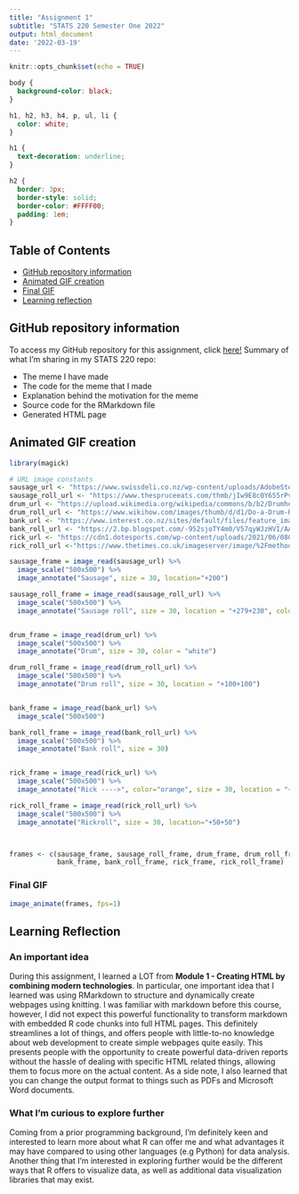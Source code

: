 ```yaml
---
title: "Assignment 1"
subtitle: "STATS 220 Semester One 2022"
output: html_document
date: '2022-03-19'
---
```


```r
knitr::opts_chunk$set(echo = TRUE)
```

```css
body {
  background-color: black;
}

h1, h2, h3, h4, p, ul, li {
  color: white;
}

h1 {
  text-decoration: underline;
}

h2 {
  border: 3px;
  border-style: solid;
  border-color: #FFFF00;
  padding: 1em;
}
```

## Table of Contents

-   [GitHub repository information](#repo-info)
-   [Animated GIF creation](#gif-creation)
-   [Final GIF](#final-gif)
-   [Learning reflection](#learning-reflection)

## GitHub repository information {#repo-info}

To access my GitHub repository for this assignment, click [here!](https://github.com/marknzl/STATS220) Summary of what I'm sharing in my STATS 220 repo:

-   The meme I have made
-   The code for the meme that I made
-   Explanation behind the motivation for the meme
-   Source code for the RMarkdown file
-   Generated HTML page

## Animated GIF creation {#gif-creation}

```r
library(magick)

# URL image constants
sausage_url <- "https://www.swissdeli.co.nz/wp-content/uploads/AdobeStock_275152360-300x200.jpeg"
sausage_roll_url <- "https://www.thespruceeats.com/thmb/jIw9E8c0Y655rPvJXs8YE8eVQJY=/2119x1192/smart/filters:no_upscale()/sausage-roll-901ecec7f1d54c10940c1bdbbc1b8e46.jpg"
drum_url <- "https://upload.wikimedia.org/wikipedia/commons/b/b2/Drumhead_Coated_on_Snare_Drum.png"
drum_roll_url <- "https://www.wikihow.com/images/thumb/d/d1/Do-a-Drum-Roll-Step-14-Version-2.jpg/aid11235058-v4-1200px-Do-a-Drum-Roll-Step-14-Version-2.jpg"
bank_url <- "https://www.interest.co.nz/sites/default/files/feature_images/bank-3_1_0_0.jpg"
bank_roll_url <- "https://2.bp.blogspot.com/-952sjoTY4m0/V57qyWJzHVI/AAAAAAAAEy8/riKCR_sE5mAvpHI43NF7Q2BwBjkTnJSxACLcB/s640/Building%2BYour%2BPoker%2BBankroll.jpg"
rick_url <- "https://cdn1.dotesports.com/wp-content/uploads/2021/06/08034442/E3VqmtLWQAMg-eB-768x432.jpg"
rick_roll_url <-"https://www.thetimes.co.uk/imageserver/image/%2Fmethode%2Fsundaytimes%2Fprod%2Fweb%2Fbin%2Fe6496bba-3356-11ec-91da-063c6e372e74.jpg?crop=2667%2C1500%2C0%2C0&resize=1200"

sausage_frame = image_read(sausage_url) %>%
  image_scale("500x500") %>% 
  image_annotate("Sausage", size = 30, location="+200")

sausage_roll_frame = image_read(sausage_roll_url) %>% 
  image_scale("500x500") %>% 
  image_annotate("Sausage roll", size = 30, location = "+279+230", color = "white")


drum_frame = image_read(drum_url) %>%
  image_scale("500x500") %>% 
  image_annotate("Drum", size = 30, color = "white")

drum_roll_frame = image_read(drum_roll_url) %>% 
  image_scale("500x500") %>% 
  image_annotate("Drum roll", size = 30, location = "+100+100")


bank_frame = image_read(bank_url) %>%
  image_scale("500x500")

bank_roll_frame = image_read(bank_roll_url) %>%
  image_scale("500x500") %>%
  image_annotate("Bank roll", size = 30)


rick_frame = image_read(rick_url) %>%
  image_scale("500x500") %>%
  image_annotate("Rick ---->", color="orange", size = 30, location = "+50+200")

rick_roll_frame = image_read(rick_roll_url) %>%
  image_scale("500x500") %>%
  image_annotate("Rickroll", size = 30, location="+50+50")



frames <- c(sausage_frame, sausage_roll_frame, drum_frame, drum_roll_frame,
            bank_frame, bank_roll_frame, rick_frame, rick_roll_frame)
```

### Final GIF {#gif}

```r
image_animate(frames, fps=1)
```

## Learning Reflection {#learning-reflection}

### An important idea
During this assignment, I learned a LOT from <b>Module 1 - Creating HTML by combining modern technologies</b>. In particular, one important idea that I learned was using RMarkdown to structure and dynamically create webpages using knitting. I was familiar with markdown before this course, however, I did not expect this powerful functionality to transform markdown with embedded R code chunks into full HTML pages. This definitely streamlines a lot of things, and offers people with little-to-no knowledge about web development to create simple webpages quite easily. This presents people with the opportunity to create powerful data-driven reports without the hassle of dealing with specific HTML related things, allowing them to focus more on the actual content. As a side note, I also learned that you can change the output format to things such as PDFs and Microsoft Word documents.


### What I'm curious to explore further
Coming from a prior programming background, I'm definitely keen and interested to learn more about what R can offer me and what advantages it may have compared to using other languages (e.g Python) for data analysis. Another thing that I'm interested in exploring further would be the different ways that R offers to visualize data, as well as additional data visualization libraries that may exist.

